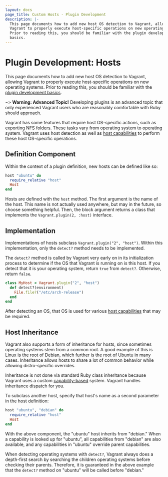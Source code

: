 ```yaml
---
layout: docs
page_title: Custom Hosts - Plugin Development
description: |-
  This page documents how to add new host OS detection to Vagrant, allowing
  Vagrant to properly execute host-specific operations on new operating systems.
  Prior to reading this, you should be familiar with the plugin development
  basics.
---
```


# Plugin Development: Hosts

This page documents how to add new host OS detection to Vagrant, allowing
Vagrant to properly execute host-specific operations on new operating systems.
Prior to reading this, you should be familiar
with the [plugin development basics](/vagrant/docs/plugins/development-basics).

~> **Warning: Advanced Topic!** Developing plugins is an
advanced topic that only experienced Vagrant users who are reasonably
comfortable with Ruby should approach.

Vagrant has some features that require host OS-specific actions, such as
exporting NFS folders. These tasks vary from operating system to operating
system. Vagrant uses host detection as well as
[host capabilities](/vagrant/docs/plugins/host-capabilities) to perform these
host OS-specific operations.

## Definition Component

Within the context of a plugin definition, new hosts can be defined
like so:

```ruby
host "ubuntu" do
  require_relative "host"
  Host
end
```

Hosts are defined with the `host` method. The first argument is the
name of the host. This name is not actually used anywhere, but may in the
future, so choose something helpful. Then, the block argument returns a
class that implements the `Vagrant.plugin(2, :host)` interface.

## Implementation

Implementations of hosts subclass `Vagrant.plugin("2", "host")`. Within
this implementation, only the `detect?` method needs to be implemented.

The `detect?` method is called by Vagrant very early on in its initialization
process to determine if the OS that Vagrant is running on is this host.
If you detect that it is your operating system, return `true` from `detect?`.
Otherwise, return `false`.

```ruby
class MyHost < Vagrant.plugin("2", "host")
  def detect?(environment)
    File.file?("/etc/arch-release")
  end
end
```

After detecting an OS, that OS is used for various
[host capabilities](/vagrant/docs/plugins/host-capabilities) that may be
required.

## Host Inheritance

Vagrant also supports a form of inheritance for hosts, since sometimes
operating systems stem from a common root. A good example of this is Linux
is the root of Debian, which further is the root of Ubuntu in many cases.
Inheritance allows hosts to share a lot of common behavior while allowing
distro-specific overrides.

Inheritance is not done via standard Ruby class inheritance because Vagrant
uses a custom [capability-based](/vagrant/docs/plugins/host-capabilities) system.
Vagrant handles inheritance dispatch for you.

To subclass another host, specify that host's name as a second parameter
in the host definition:

```ruby
host "ubuntu", "debian" do
  require_relative "host"
  Host
end
```

With the above component, the "ubuntu" host inherits from "debian." When
a capability is looked up for "ubuntu", all capabilities from "debian" are
also available, and any capabilities in "ubuntu" override parent capabilities.

When detecting operating systems with `detect?`, Vagrant always does a
depth-first search by searching the children operating systems before
checking their parents. Therefore, it is guaranteed in the above example
that the `detect?` method on "ubuntu" will be called before "debian."
